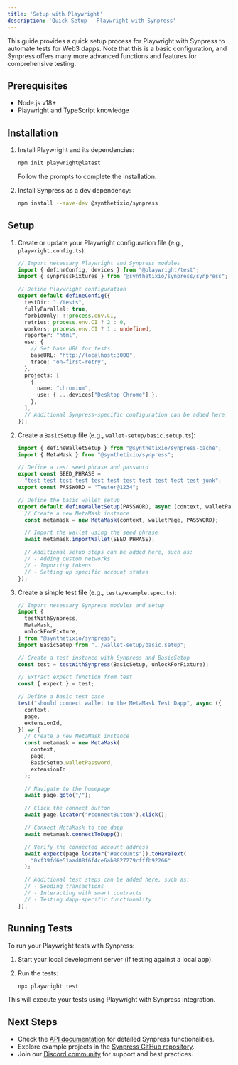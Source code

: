 ```yaml
---
title: 'Setup with Playwright'
description: 'Quick Setup - Playwright with Synpress'
---
```


This guide provides a quick setup process for Playwright with Synpress to automate tests for Web3 dapps. Note that this is a basic configuration, and Synpress offers many more advanced functions and features for comprehensive testing.

## Prerequisites

- Node.js v18+
- Playwright and TypeScript knowledge

## Installation

1. Install Playwright and its dependencies:

   ```bash
   npm init playwright@latest
   ```

   Follow the prompts to complete the installation.

2. Install Synpress as a dev dependency:

   ```bash
   npm install --save-dev @synthetixio/synpress
   ```

## Setup

1. Create or update your Playwright configuration file (e.g., `playwright.config.ts`):

   ```typescript
   // Import necessary Playwright and Synpress modules
   import { defineConfig, devices } from "@playwright/test";
   import { synpressFixtures } from "@synthetixio/synpress/synpress";

   // Define Playwright configuration
   export default defineConfig({
     testDir: "./tests",
     fullyParallel: true,
     forbidOnly: !!process.env.CI,
     retries: process.env.CI ? 2 : 0,
     workers: process.env.CI ? 1 : undefined,
     reporter: "html",
     use: {
       // Set base URL for tests
       baseURL: "http://localhost:3000",
       trace: "on-first-retry",
     },
     projects: [
       {
         name: "chromium",
         use: { ...devices["Desktop Chrome"] },
       },
     ],
     // Additional Synpress-specific configuration can be added here
   });
   ```

2. Create a `BasicSetup` file (e.g., `wallet-setup/basic.setup.ts`):

   ```typescript
   import { defineWalletSetup } from "@synthetixio/synpress-cache";
   import { MetaMask } from "@synthetixio/synpress";

   // Define a test seed phrase and password
   export const SEED_PHRASE =
     "test test test test test test test test test test test junk";
   export const PASSWORD = "Tester@1234";

   // Define the basic wallet setup
   export default defineWalletSetup(PASSWORD, async (context, walletPage) => {
     // Create a new MetaMask instance
     const metamask = new MetaMask(context, walletPage, PASSWORD);

     // Import the wallet using the seed phrase
     await metamask.importWallet(SEED_PHRASE);

     // Additional setup steps can be added here, such as:
     // - Adding custom networks
     // - Importing tokens
     // - Setting up specific account states
   });
   ```

3. Create a simple test file (e.g., `tests/example.spec.ts`):

   ```typescript
   // Import necessary Synpress modules and setup
   import {
     testWithSynpress,
     MetaMask,
     unlockForFixture,
   } from "@synthetixio/synpress";
   import BasicSetup from "../wallet-setup/basic.setup";

   // Create a test instance with Synpress and BasicSetup
   const test = testWithSynpress(BasicSetup, unlockForFixture);

   // Extract expect function from test
   const { expect } = test;

   // Define a basic test case
   test("should connect wallet to the MetaMask Test Dapp", async ({
     context,
     page,
     extensionId,
   }) => {
     // Create a new MetaMask instance
     const metamask = new MetaMask(
       context,
       page,
       BasicSetup.walletPassword,
       extensionId
     );

     // Navigate to the homepage
     await page.goto("/");

     // Click the connect button
     await page.locator("#connectButton").click();

     // Connect MetaMask to the dapp
     await metamask.connectToDapp();

     // Verify the connected account address
     await expect(page.locator("#accounts")).toHaveText(
       "0xf39fd6e51aad88f6f4ce6ab8827279cfffb92266"
     );

     // Additional test steps can be added here, such as:
     // - Sending transactions
     // - Interacting with smart contracts
     // - Testing dapp-specific functionality
   });
   ```

## Running Tests

To run your Playwright tests with Synpress:

1. Start your local development server (if testing against a local app).

2. Run the tests:

   ```bash
   npx playwright test
   ```

This will execute your tests using Playwright with Synpress integration.

## Next Steps

- Check the [API documentation](/api-reference/) for detailed Synpress functionalities.
- Explore example projects in the [Synpress GitHub repository](https://github.com/Synthetixio/synpress/tree/dev/examples).
- Join our [Discord community](https://discord.gg/XhZKSRGtWc) for support and best practices.
